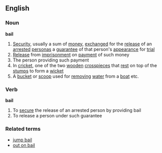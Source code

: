 ==English==
===Noun===
'''bail'''
# [[Security]], usually a sum of [[money]], [[exchange]]d for the [[release]] of an [[arrest]]ed [[person]]as a [[guarantee]] of that person's [[appearance]] for [[trial]]
# [[Release]] from [[imprisonment]] on [[payment]] of such money
# The person providing such payment
# In [[cricket]], one of the two [[wooden]] [[crosspiece]]s that [[rest]] on top of the [[stump]]s to form a [[wicket]]
# A [[bucket]] or [[scoop]] used for [[removing]] [[water]] from a [[boat]] etc.
===Verb===
'''bail'''
# To [[secure]] the release of an arrested person by providing bail
# To release a person under such guarantee
===Related terms===
* [[jump bail]]
* [[out on bail]]